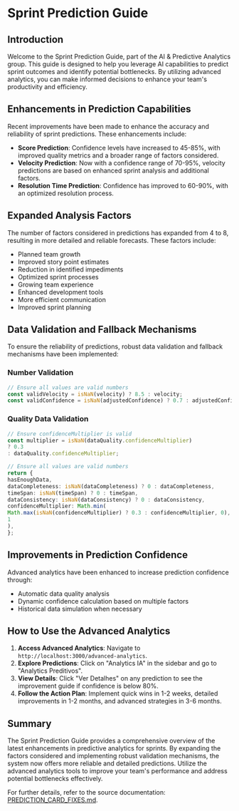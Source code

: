 # Sprint Prediction Guide

## Introduction

Welcome to the Sprint Prediction Guide, part of the AI & Predictive Analytics group. This guide is designed to help you leverage AI capabilities to predict sprint outcomes and identify potential bottlenecks. By utilizing advanced analytics, you can make informed decisions to enhance your team's productivity and efficiency.

## Enhancements in Prediction Capabilities

Recent improvements have been made to enhance the accuracy and reliability of sprint predictions. These enhancements include:

- **Score Prediction**: Confidence levels have increased to 45-85%, with improved quality metrics and a broader range of factors considered.
- **Velocity Prediction**: Now with a confidence range of 70-95%, velocity predictions are based on enhanced sprint analysis and additional factors.
- **Resolution Time Prediction**: Confidence has improved to 60-90%, with an optimized resolution process.

## Expanded Analysis Factors

The number of factors considered in predictions has expanded from 4 to 8, resulting in more detailed and reliable forecasts. These factors include:

- Planned team growth
- Improved story point estimates
- Reduction in identified impediments
- Optimized sprint processes
- Growing team experience
- Enhanced development tools
- More efficient communication
- Improved sprint planning

## Data Validation and Fallback Mechanisms

To ensure the reliability of predictions, robust data validation and fallback mechanisms have been implemented:

### Number Validation

```typescript
// Ensure all values are valid numbers
const validVelocity = isNaN(velocity) ? 8.5 : velocity;
const validConfidence = isNaN(adjustedConfidence) ? 0.7 : adjustedConfidence;
```

### Quality Data Validation

```typescript
// Ensure confidenceMultiplier is valid
const multiplier = isNaN(dataQuality.confidenceMultiplier)
? 0.3
: dataQuality.confidenceMultiplier;

// Ensure all values are valid numbers
return {
hasEnoughData,
dataCompleteness: isNaN(dataCompleteness) ? 0 : dataCompleteness,
timeSpan: isNaN(timeSpan) ? 0 : timeSpan,
dataConsistency: isNaN(dataConsistency) ? 0 : dataConsistency,
confidenceMultiplier: Math.min(
Math.max(isNaN(confidenceMultiplier) ? 0.3 : confidenceMultiplier, 0),
1
),
};
```

## Improvements in Prediction Confidence

Advanced analytics have been enhanced to increase prediction confidence through:

- Automatic data quality analysis
- Dynamic confidence calculation based on multiple factors
- Historical data simulation when necessary

## How to Use the Advanced Analytics

1. **Access Advanced Analytics**: Navigate to `http://localhost:3000/advanced-analytics`.
2. **Explore Predictions**: Click on "Analytics IA" in the sidebar and go to "Analytics Preditivos".
3. **View Details**: Click "Ver Detalhes" on any prediction to see the improvement guide if confidence is below 80%.
4. **Follow the Action Plan**: Implement quick wins in 1-2 weeks, detailed improvements in 1-2 months, and advanced strategies in 3-6 months.

## Summary

The Sprint Prediction Guide provides a comprehensive overview of the latest enhancements in predictive analytics for sprints. By expanding the factors considered and implementing robust validation mechanisms, the system now offers more reliable and detailed predictions. Utilize the advanced analytics tools to improve your team's performance and address potential bottlenecks effectively.

For further details, refer to the source documentation: [PREDICTION_CARD_FIXES.md](https://gitdocai-data/organization/org-3b5b9a00-5655-4c1f-96df-503f2619fb1c/repositories/jira-dash/PREDICTION_CARD_FIXES.md).
